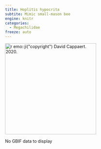 ```yaml
---
title: Hoplitis hypocrita
subtite: Mimic small-mason bee
engine: knitr
categories:
  - Megachilidae
freeze: auto
---
```

[![`r emo::ji("copyright")` David Cappaert. 2020.](https://inaturalist-open-data.s3.amazonaws.com/photos/108521775/large.jpg){height=300}](https://www.zoology.ubc.ca/entomology/main/Hymenoptera/Megachilidae/Hoplitis%20hypocrita.php)

No GBIF data to display
